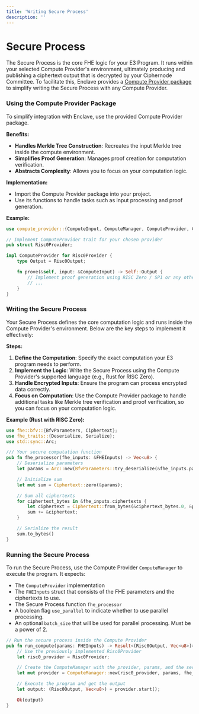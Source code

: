 ```yaml
---
title: 'Writing Secure Process'
description: ''
---
```


# Secure Process

The Secure Process is the core FHE logic for your E3 Program. It runs within your selected Compute
Provider's environment, ultimately producing and publishing a ciphertext output that is decrypted by
your Ciphernode Committee. To facilitate this, Enclave provides a
[Compute Provider package](https://github.com/gnosisguild/enclave/tree/main/packages/compute_provider)
to simplify writing the Secure Process with any Compute Provider.

### Using the Compute Provider Package

To simplify integration with Enclave, use the provided Compute Provider package.

**Benefits:**

- **Handles Merkle Tree Construction**: Recreates the input Merkle tree inside the compute
  environment.
- **Simplifies Proof Generation**: Manages proof creation for computation verification.
- **Abstracts Complexity**: Allows you to focus on your computation logic.

**Implementation:**

- Import the Compute Provider package into your project.
- Use its functions to handle tasks such as input processing and proof generation.

**Example:**

```rust
use compute_provider::{ComputeInput, ComputeManager, ComputeProvider, ComputeResult, FHEInputs};

// Implement ComputeProvider trait for your chosen provider
pub struct Risc0Provider;

impl ComputeProvider for Risc0Provider {
    type Output = Risc0Output;

    fn prove(&self, input: &ComputeInput) -> Self::Output {
        // Implement proof generation using RISC Zero / SP1 or any other provider
        // ...
    }
}
```

### Writing the Secure Process

Your Secure Process defines the core computation logic and runs inside the Compute Provider's
environment. Below are the key steps to implement it effectively:

**Steps:**

1. **Define the Computation**: Specify the exact computation your E3 program needs to perform.
2. **Implement the Logic**: Write the Secure Process using the Compute Provider's supported language
   (e.g., Rust for RISC Zero).
3. **Handle Encrypted Inputs**: Ensure the program can process encrypted data correctly.
4. **Focus on Computation**: Use the Compute Provider package to handle additional tasks like Merkle
   tree verification and proof verification, so you can focus on your computation logic.

**Example (Rust with RISC Zero):**

```rust
use fhe::bfv::{BfvParameters, Ciphertext};
use fhe_traits::{Deserialize, Serialize};
use std::sync::Arc;

/// Your secure computation function
pub fn fhe_processor(fhe_inputs: &FHEInputs) -> Vec<u8> {
    // Deserialize parameters
    let params = Arc::new(BfvParameters::try_deserialize(&fhe_inputs.params).unwrap());

    // Initialize sum
    let mut sum = Ciphertext::zero(&params);

    // Sum all ciphertexts
    for ciphertext_bytes in &fhe_inputs.ciphertexts {
        let ciphertext = Ciphertext::from_bytes(&ciphertext_bytes.0, &params).unwrap();
        sum += &ciphertext;
    }

    // Serialize the result
    sum.to_bytes()
}
```

### Running the Secure Process

To run the Secure Process, use the Compute Provider `ComputeManager` to execute the program. It
expects:

- The `ComputeProvider` implementation
- The `FHEInputs` struct that consists of the FHE parameters and the ciphertexts to use.
- The Secure Process function `fhe_processor`
- A boolean flag `use_parallel` to indicate whether to use parallel processing.
- An optional `batch_size` that will be used for parallel processing. Must be a power of 2.

```rs
// Run the secure process inside the Compute Provider
pub fn run_compute(params: FHEInputs) -> Result<(Risc0Output, Vec<u8>)> {
    // Use the previously implemented Risc0Provider
    let risc0_provider = Risc0Provider;

    // Create the ComputeManager with the provider, params, and the secure process function
    let mut provider = ComputeManager::new(risc0_provider, params, fhe_processor, false, None);

    // Execute the program and get the output
    let output: (Risc0Output, Vec<u8>) = provider.start();

    Ok(output)
}
```
